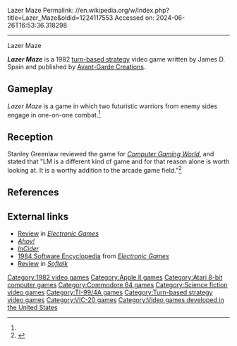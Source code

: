 Lazer Maze
Permalink: //en.wikipedia.org/w/index.php?title=Lazer_Maze&oldid=1224117553
Accessed on: 2024-06-26T16:53:36.318298



------
Lazer Maze
{{Short description|1982 video game}}
{{Infobox video game
| collapsible = 
| state = 
| italic title = 
| title = Lazer Maze
| image = Lazer Maze cover.jpg
| alt = 
| caption = 
| developer = 
| publisher = [[Avant-Garde Creations]]
| designer = James D. Spain<ref name="giantlist">{{cite web |last1=Hague |first1=James |title=The Giant List of Classic Game Programmers |url=https://dadgum.com/giantlist/}}</ref>
| series = 
| engine = 
| platforms = [[Apple II]], [[Atari 8-bit]], [[Commodore 64]], [[VIC-20]], [[TI-99/4A]]
| released = 1982
| genre = [[Turn-based strategy]]
| modes = 
}}

'''''Lazer Maze''''' is a 1982 [[turn-based strategy]] video game written by James D. Spain and published by [[Avant-Garde Creations]].

==Gameplay==
''Lazer Maze'' is a game in which two futuristic warriors from enemy sides engage in one-on-one combat.<ref name="CGW7"/>

==Reception==
Stanley Greenlaw reviewed the game for ''[[Computer Gaming World]]'', and stated that "LM is a different kind of game and for that reason alone is worth looking at. It is a worthy addition to the arcade game field."<ref name="CGW7">{{cite magazine |last=Greenlaw |first=Stanley |title=Micro - Reviews |magazine=Computer Gaming World |date=Nov–Dec 1982 |volume=1 |issue=7 |pages=41}}</ref>

==References==
{{Reflist}}

==External links==
*[https://archive.org/details/Electronic_Games_Volume_01_Number_12_1983-02_Reese_Communications_US/page/n45/mode/2up Review] in ''[[Electronic Games]]''
*''[https://archive.org/details/ahoy-magazine-51/page/n3/mode/2up?q=%22lazer+maze%22 Ahoy!]''
*''[https://archive.org/details/InCider198305?q=%22lazer+maze%22 InCider]''
*[https://archive.org/stream/RetroGameMagazineOneShots/1984%20Software%20Encyclopedia%20%281983%29%20Over%20900%20Descriptions%20and%20Ratings#page/n21/mode/2up 1984 Software Encyclopedia] from ''[[Electronic Games]]''
*[https://archive.org/details/softalkv3n03nov1982/page/n195/mode/2up Review] in ''[[Softalk]]''

[[Category:1982 video games]]
[[Category:Apple II games]]
[[Category:Atari 8-bit computer games]]
[[Category:Commodore 64 games]]
[[Category:Science fiction video games]]
[[Category:TI-99/4A games]]
[[Category:Turn-based strategy video games]]
[[Category:VIC-20 games]]
[[Category:Video games developed in the United States]]